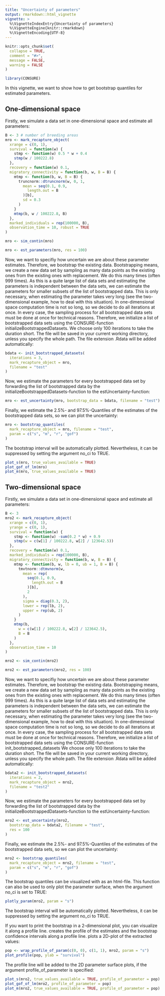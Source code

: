 ```yaml
---
title: "Uncertainty of parameters"
output: rmarkdown::html_vignette
vignette: >
  %\VignetteIndexEntry{Uncertainty of parameters}
  %\VignetteEngine{knitr::rmarkdown}
  %\VignetteEncoding{UTF-8}
---
```


```r
knitr::opts_chunk$set(
  collapse = TRUE,
  comment = "#>",
  message = FALSE,
  warning = FALSE
)
```

```r
library(CONSURE)
```

In this vignette, we want to show how to get bootstrap quantiles for estimated parameters.

## One-dimensional space

Firstly, we simulate a data set in one-dimensional space and estimate all parameters:

```r
B <- 3 # number of breeding areas
mro <- mark_recapture_object(
  xrange = c(0, 1),
  survival = function(w) {
    stmp <- function(w) 0.5 * w + 0.4
    stmp(w / 100222.8)
  },
  recovery = function(w) 0.1,
  migratory_connectivity = function(b, w, B = B) {
    mtmp <- function(b, w, B = B) {
      truncnorm::dtruncnorm(w, 0, 1,
        mean = seq(0.1, 0.9,
          length.out = B
        )[b],
        sd = 0.3
      )
    }
    mtmp(b, w / 100222.8, B)
  },
  marked_individuals = rep(100000, B),
  observation_time = 10, robust = TRUE
)

mro <- sim_contin(mro)

mro <- est_parameters(mro, res = 100)
```

Now, we want to specifiy how uncertain we are about these parameter estimates. Therefore, we bootstrap the existing data. Bootstrapping means, we create a new data set by sampling as many data points as the existing ones from the existing ones with replacement. We do this many times (often 999 times). As this is a quite large list of data sets and estimating the parameters is independent between the data sets, we can estimate the parameters for smaller subsets of the list of bootstrapped data. This is only necessary, when estimating the parameter takes very long (see the two-dimensional example, how to deal with this situation). In one-dimensional space computation time is not so long, so we decide to do all iterations at once. In every case, the sampling process for all bootstrapped data sets must be done at once for technical reasons. Therefore, we initialize a list of bootstrapped data sets using the CONSURE-function initializeBootstrappedDatasets. We choose only 100 iterations to take the duration short. The file will be saved in your current working directory, unless you specify the whole path. The file extension .Rdata will be added automatically:

```r
bdata <- init_bootstrapped_datasets(
  iterations = 3,
  mark_recapture_object = mro,
  filename = "test"
)
```

Now, we estimate the parameters for every bootstrapped data set by forwarding the list of bootstrapped data by the initializeBootstrappedDatasets-function to the estUncertainty-function:
```r
mro <- est_uncertainty(mro, bootstrap_data = bdata, filename = "test")
```

Finally, we estimate the 2.5%- and 97.5%-Quantiles of the estimates of the bootstrapped data sets, so we can plot the uncertainty:
```r
mro <- bootstrap_quantiles(
  mark_recapture_object = mro, filename = "test",
  param = c("s", "m", "r", "gof")
)
```

The bootstrap interval will be automatically plotted. Nevertheless, it can be suppressed by setting the argument no_ci to TRUE.

```r
plot_s(mro, true_values_available = TRUE)
plot_gof_of_lm(mro)
plot_m(mro, true_values_available = TRUE)
```


## Two-dimensional space

Firstly, we simulate a data set in one-dimensional space and estimate all parameters:

```r
B <- 3
mro2 <- mark_recapture_object(
  xrange = c(0, 1),
  yrange = c(0, 1),
  survival = function(w) {
    stmp <- function(w) -sum(0.2 * w) + 0.9
    stmp(w = c(w[1] / 100222.8, w[2] / 123642.5))
  },
  recovery = function(w) 0.1,
  marked_individuals = rep(100000, B),
  migratory_connectivity = function(b, w, B = B) {
    mtmp <- function(b, w, lb = 0, ub = 1, B = B) {
      tmvtnorm::dtmvnorm(w,
        mean = rep(
          seq(0.1, 0.9,
            length.out = B
          )[b],
          2
        ),
        sigma = diag(0.3, 2),
        lower = rep(lb, 2),
        upper = rep(ub, 2)
      )
    }
    mtmp(b,
      w = c(w[1] / 100222.8, w[2] / 123642.5),
      B = B
    )
  },
  observation_time = 10
)

mro2 <- sim_contin(mro2)

mro2 <- est_parameters(mro2, res = 100)
```

Now, we want to specifiy how uncertain we are about these parameter estimates. Therefore, we bootstrap the existing data. Bootstrapping means, we create a new data set by sampling as many data points as the existing ones from the existing ones with replacement. We do this many times (often 999 times). As this is a quite large list of data sets and estimating the parameters is independent between the data sets, we can estimate the parameters for smaller subsets of the list of bootstrapped data. This is only necessary, when estimating the parameter takes very long (see the two-dimensional example, how to deal with this situation). In one-dimensional space computation time is not so long, so we decide to do all iterations at once. In every case, the sampling process for all bootstrapped data sets must be done at once for technical reasons. Therefore, we initialize a list of bootstrapped data sets using the CONSURE-function init_bootstrapped_datasets We choose only 100 iterations to take the duration short. The file will be saved in your current working directory, unless you specify the whole path. The file extension .Rdata will be added automatically:

```r
bdata2 <- init_bootstrapped_datasets(
  iterations = 2,
  mark_recapture_object = mro2,
  filename = "test2"
)
```

Now, we estimate the parameters for every bootstrapped data set by forwarding the list of bootstrapped data by the initializeBootstrappedDatasets-function to the estUncertainty-function:
```r
mro2 <- est_uncertainty(mro2,
  bootstrap_data = bdata2, filename = "test",
  res = 100
)
```

Finally, we estimate the 2.5%- and 97.5%-Quantiles of the estimates of the bootstrapped data sets, so we can plot the uncertainty:
```r
mro2 <- bootstrap_quantiles(
  mark_recapture_object = mro2, filename = "test",
  param = c("s", "m", "r", "gof")
)
```

The bootstrap quantiles can be visualized with \code{\link{plotly_param}} as an html-file. This function can also be used to only plot the parameter surface, when the argument no_ci is set to TRUE:

```r
plotly_param(mro2, param = "s")
```

The bootstrap interval will be automatically plotted. Nevertheless, it can be suppressed by setting the argument no_ci to TRUE.

If you want to print the bootstrap in a 2-dimensional plot, you can visualize it along a profile line. \code{\link{wrap_profile_of_param}} creates the profile of the estimates and the bootstrap
confidence intervals along a profile line. \code{\link{plot_profile}} plots a 2D-plot of the
extracted values:

```r
pop <- wrap_profile_of_param(c(0, 0), c(1, 1), mro2, param = "s")
plot_profile(pop, ylab = "survival")
```

The profile line will be added to the 2D parameter surface plots, if the argument
profile_of_parameter is specified:

```r
plot_s(mro2, true_values_available = TRUE, profile_of_parameter = pop)
plot_gof_of_lm(mro2, profile_of_parameter = pop)
plot_m(mro2, true_values_available = TRUE, profile_of_parameter = pop)
```

